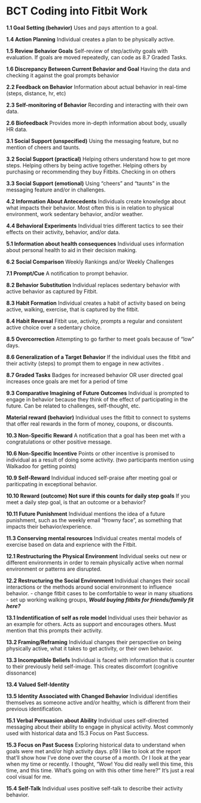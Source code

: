 # BCT Coding into Fitbit Work

**1.1 Goal Setting (behavior)**
    Uses and pays attention to a goal.

**1.4 Action Planning**
    Individual creates a plan to be physically active.

 **1.5 Review Behavior Goals**
    Self-review of step/activity goals with evaluation. If goals are moved repeatedly, can code as 8.7 Graded Tasks.

**1.6 Discrepancy Between Current Behavior and Goal**
    Having the data and checking it against the goal prompts behavior

**2.2 Feedback on Behavior**
    Information about actual behavior in real-time (steps, distance, hr, etc)

**2.3 Self-monitoring of Behavior**
    Recording and interacting with their own data.

**2.6 Biofeedback**
    Provides more in-depth information about body, usually HR data.

**3.1 Social Support (unspecified)**
    Using the messaging feature, but no mention of cheers and taunts.

**3.2 Social Support (practical)**
    Helping others understand how to get more steps.
    Helping others by being active together.
    Helping others by purchasing or recommending they buy Fitbits.
    Checking in on others

**3.3 Social Support (emotional)**
    Using "cheers" and "taunts" in the messaging feature and/or in challenges.

**4.2 Information About Antecedents**
    Individuals create knowledge about what impacts their behavior. Most often this is in relation to physical environment, work sedentary behavior, and/or weather.

**4.4 Behavioral Experiments**
    Individual tries different tactics to see their effects on their activity, behavior, and/or data.

**5.1 Information about health consequences**
    Individual uses information about personal health to aid in their decision making.

**6.2 Social Comparison**
    Weekly Rankings and/or Weekly Challenges

**7.1 Prompt/Cue**
    A notification to prompt behavior.

**8.2 Behavior Substitution**
    Individual replaces sedentary behavior with active behavior as captured by Fitbit.

**8.3 Habit Formation**
    Individual creates a habit of activity based on being active, walking, exercise, that is captured by the fitbit.

**8.4 Habit Reversal**
    Fitbit use, activity, prompts a regular and consistent active choice over a sedentary choice.

**8.5 Overcorrection**
    Attempting to go farther to meet goals because of "low" days.

**8.6 Generalization of a Target Behavior**
    If the individual uses the fitbit and their activity (steps) to prompt them to engage in new activites .

**8.7 Graded Tasks**
    Badges for increased behavior
    OR
    user directed goal increases once goals are met for a period of time

**9.3 Comparative Imagining of Future Outcomes**
    Individual is prompted to engage in behavior because they think of the effect of participating in the future.
    Can be related to challenges, self-thought, etc.

**Material reward (behavior)**
    Individual uses the fitbit to connect to systems that offer real rewards in the form of money, coupons, or discounts.

**10.3 Non-Specific Reward**
    A notification that a goal has been met with a congratulations or other positive message.

**10.6 Non-Specific Incentive**
    Points or other incentive is promised to individual as a result of doing some activity. (two participants mention using Walkadoo for getting points)

**10.9 Self-Reward**
    Individual induced self-praise after meeting goal or pariticpating in exceptional behavior.

**10.10 Reward (outcome)**
    **Not sure if this counts for daily step goals** If you meet a daily step goal, is that an outcome or a behavior?

**10.11 Future Punishment**
    Individual mentions the idea of a future punishment, such as the weekly email "frowny face", as something that impacts their behavior/experience.

**11.3 Conserving mental resources**
    Individual creates mental models of exercise based on data and exprience with the Fitbit.

**12.1 Restructuring the Physical Environment**
    Individual seeks out new or different environments in order to remain physically active when normal environment or patterns are disrupted.

**12.2 Restructuring the Social Environment**
    Individual changes their socail interactions or the methods around social environment to influence behavior.
        - change fitbit cases to be comfortable to wear in many situations
        - set up working walking groups,
    ***Would buying fitbits for friends/family fit here?***
    
**13.1 Indentification of self as role model**
    Individual uses their behavior as an example for others. Acts as support and encourages others. Must mention that this prompts their activity.

**13.2 Framing/Reframing**
    Individual changes their perspective on being physically active, what it takes to get activity, or their own behavior.

**13.3 Incompatible Beliefs**
    Individual is faced with information that is counter to their previously held self-image. This creates discomfort (cognitive dissonance)

**13.4 Valued Self-Identity**


**13.5 Identity Associated with Changed Behavior**
    Individual identifies themselves as someone active and/or healthy, which is different from their previous identification.

**15.1 Verbal Persuasion about Ability**
    Individual uses self-directed messaging about their ability to engage in physical activity. Most commonly used with historical data and 15.3 Focus on Past Success.

**15.3 Focus on Past Sucess**
    Exploring historical data to understand when goals were met and/or high activity days.
    p19
    I like to look at the report that'll show how I've done over the course of a month. Or I look at the year when my time or recently. I thought, "Wow! You did really well this time, this time, and this time. What's going on with this other time here?"
    It's just a real cool visual for me.

**15.4 Self-Talk**
    Individual uses positive self-talk to describe their activity behavior.
